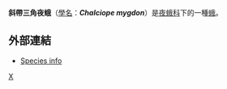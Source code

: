 {{Speciesbox
| taxon = Chalciope mygdon
| binomial_authority = (Cramer, 1777)
| image = Chalciope mygdon.JPG
| image_caption = 斜帶三角夜蛾
| synonyms =
*''Noctua mygdon'' <small>Cramer, 1777</small>
*''Noctua triangulum'' <small>Fabricius, 1787</small>
*''Chalciope mygdonias'' <small>Hübner, 1823</small>
*''Chalciope triangulum'' <small>(Fabricius, 1787)</small>
}}
'''斜帶三角夜蛾'''（[[學名|學名]]：'''''Chalciope mygdon'''''）是[[夜蛾科|夜蛾科]]下的一種[[蛾|蛾]]。

==外部連結==
*[http://www.mothsofborneo.com/part-15-16/ophiusini/ophiusini_12_1.php Species info] {{Wayback|url=http://www.mothsofborneo.com/part-15-16/ophiusini/ophiusini_12_1.php |date=20200114064320 }}
{{Taxonbar}}
[[Category:三角夜蛾屬|X]]